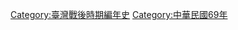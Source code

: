 {{commonscat|1980 in Taiwan}}
{{year in country category|||||台灣|亞洲||}}

[[Category:臺灣戰後時期編年史|Category:臺灣戰後時期編年史]]
[[Category:中華民國69年|Category:中華民國69年]]
